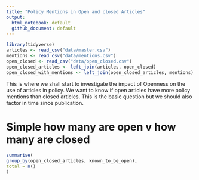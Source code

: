 ```yaml
---
title: "Policy Mentions in Open and closed Articles"
output: 
  html_notebook: default
  github_document: default
---
```


```r
library(tidyverse)
articles <- read_csv("data/master.csv")
mentions <- read_csv("data/mentions.csv")
open_closed <- read_csv("data/open_closed.csv")
open_closed_articles <- left_join(articles, open_closed)
open_closed_with_mentions <- left_join(open_closed_articles, mentions)
```


This is where we shall start to investigate the impact of Openness on the use of articles in policy. We want to know if open articles have more policy mentions than closed articles. This is the basic question but we should also factor in time since publication.

# Simple how many are open v how many are closed
```r
summarise(
group_by(open_closed_articles, known_to_be_open),
total = n()
)
```


